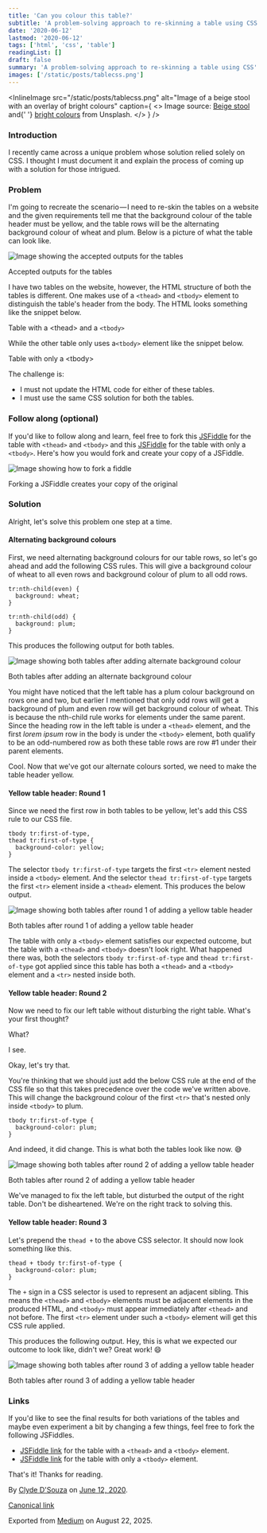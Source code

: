 ```yaml
---
title: 'Can you colour this table?'
subtitle: 'A problem-solving approach to re-skinning a table using CSS'
date: '2020-06-12'
lastmod: '2020-06-12'
tags: ['html', 'css', 'table']
readingList: []
draft: false
summary: 'A problem-solving approach to re-skinning a table using CSS'
images: ['/static/posts/tablecss.png']
---
```


<InlineImage
  src="/static/posts/tablecss.png"
  alt="Image of a beige stool with an overlay of bright colours"
  caption={
    <>
      Image source: <a href="https://unsplash.com/photos/4kTbAMRAHtQ">Beige stool</a> and{' '}
      <a href="https://unsplash.com/photos/wHddViTmSvA">bright colours</a> from Unsplash.
    </>
  }
/>

### Introduction

I recently came across a unique problem whose solution relied solely on CSS. I thought I must document it and explain the process of coming up with a solution for those intrigued.

### Problem

I'm going to recreate the scenario — I need to re-skin the tables on a website and the given requirements tell me that the background colour of the table header must be yellow, and the table rows will be the alternating background colour of wheat and plum. Below is a picture of what the table can look like.

![Image showing the accepted outputs for the tables](/static/posts/1_Y38uXZt5W0qMVULd3PJORg.png)

Accepted outputs for the tables

I have two tables on the website, however, the HTML structure of both the tables is different. One makes use of a `<thead>` and `<tbody>` element to distinguish the table's header from the body. The HTML looks something like the snippet below.

Table with a \<thead> and a `<tbody>`

While the other table only uses a`<tbody>` element like the snippet below.

Table with only a \<tbody>

The challenge is:

- I must not update the HTML code for either of these tables.
- I must use the same CSS solution for both the tables.

### Follow along (optional)

If you'd like to follow along and learn, feel free to fork this [JSFiddle](https://jsfiddle.net/o9jwtmsn/) for the table with `<thead>` and `<tbody>` and this [JSFiddle](https://jsfiddle.net/84qkvu3g/) for the table with only a `<tbody>`. Here's how you would fork and create your copy of a JSFiddle.

![Image showing how to fork a fiddle](/static/posts/1_oBAnpwfnefr2yINjPmVOiA.png)

Forking a JSFiddle creates your copy of the original

### Solution

Alright, let's solve this problem one step at a time.

#### Alternating background colours

First, we need alternating background colours for our table rows, so let's go ahead and add the following CSS rules. This will give a background colour of wheat to all even rows and background colour of plum to all odd rows.

```
tr:nth-child(even) {
  background: wheat;
}
```

```
tr:nth-child(odd) {
  background: plum;
}
```

This produces the following output for both tables.

![Image showing both tables after adding alternate background colour](/static/posts/1_sXLuA3BjlVUIohw2XZE-rg.png)

Both tables after adding an alternate background colour

You might have noticed that the left table has a plum colour background on rows one and two, but earlier I mentioned that only odd rows will get a background of plum and even row will get background colour of wheat. This is because the nth-child rule works for elements under the same parent. Since the heading row in the left table is under a `<thead>` element, and the first _lorem ipsum_ row in the body is under the `<tbody>` element, both qualify to be an odd-numbered row as both these table rows are row #1 under their parent elements.

Cool. Now that we've got our alternate colours sorted, we need to make the table header yellow.

#### Yellow table header: Round 1

Since we need the first row in both tables to be yellow, let's add this CSS rule to our CSS file.

```
tbody tr:first-of-type,
thead tr:first-of-type {
  background-color: yellow;
}
```

The selector `tbody tr:first-of-type` targets the first `<tr>` element nested inside a `<tbody>` element. And the selector `thead tr:first-of-type` targets the first `<tr>` element inside a `<thead>` element. This produces the below output.

![Image showing both tables after round 1 of adding a yellow table header](/static/posts/1_5N6ReDUBZfxxF3a3Ij70cw.png)

Both tables after round 1 of adding a yellow table header

The table with only a `<tbody>` element satisfies our expected outcome, but the table with a `<thead>` and `<tbody>` doesn't look right. What happened there was, both the selectors `tbody tr:first-of-type` and `thead tr:first-of-type` got applied since this table has both a `<thead>` and a `<tbody> `element and a `<tr>` nested inside both.

#### Yellow table header: Round 2

Now we need to fix our left table without disturbing the right table. What's your first thought?

What?

I see.

Okay, let's try that.

You're thinking that we should just add the below CSS rule at the end of the CSS file so that this takes precedence over the code we've written above. This will change the background colour of the first `<tr>` that's nested only inside `<tbody>` to plum.

```
tbody tr:first-of-type {
  background-color: plum;
}
```

And indeed, it did change. This is what both the tables look like now. 😅

![Image showing both tables after round 2 of adding a yellow table header](/static/posts/1_vee0G-Hr-4qK7qENDDxsBA.png)

Both tables after round 2 of adding a yellow table header

We've managed to fix the left table, but disturbed the output of the right table. Don't be disheartened. We're on the right track to solving this.

#### Yellow table header: Round 3

Let's prepend the `thead +` to the above CSS selector. It should now look something like this.

```
thead + tbody tr:first-of-type {
  background-color: plum;
}
```

The `+` sign in a CSS selector is used to represent an adjacent sibling. This means the `<thead>` and `<tbody>` elements must be adjacent elements in the produced HTML, and `<tbody>` must appear immediately after `<thead>` and not before. The first `<tr>` element under such a `<tbody>` element will get this CSS rule applied.

This produces the following output. Hey, this is what we expected our outcome to look like, didn't we? Great work! 😄

![Image showing both tables after round 3 of adding a yellow table header](/static/posts/1_S-aakFAiGDxJu7IGLbPdMg.png)

Both tables after round 3 of adding a yellow table header

### Links

If you'd like to see the final results for both variations of the tables and maybe even experiment a bit by changing a few things, feel free to fork the following JSFiddles.

- [JSFiddle link](https://jsfiddle.net/Lwsvq6d0/2/) for the table with a `<thead>` and a `<tbody>` element.
- [JSFiddle link](https://jsfiddle.net/0nL12u9k/) for the table with only a `<tbody>` element.

That's it! Thanks for reading.

By [Clyde D'Souza](https://medium.com/@clydedz) on [June 12, 2020](https://medium.com/p/6e3a7393c9c8).

[Canonical link](https://medium.com/@clydedz/can-you-colour-this-table-6e3a7393c9c8)

Exported from [Medium](https://medium.com) on August 22, 2025.
